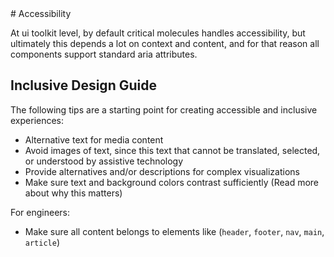 
<Meta title="Accessibility" />

<div>
  # Accessibility

  At ui toolkit level, by default critical molecules handles accessibility,
  but ultimately this depends a lot on context and content, and for that reason all components support standard aria
  attributes.

  ## Inclusive Design Guide

  The following tips are a starting point for creating accessible and inclusive experiences:
  - Alternative text for media content
  - Avoid images of text, since this text that cannot be translated, selected, or understood by assistive technology
  - Provide alternatives and/or descriptions for complex visualizations
  - Make sure text and background colors contrast sufficiently (Read more about why this matters)

  For engineers:
  - Make sure all content belongs to elements like (`header`, `footer`, `nav`, `main`, `article`)
</div>

